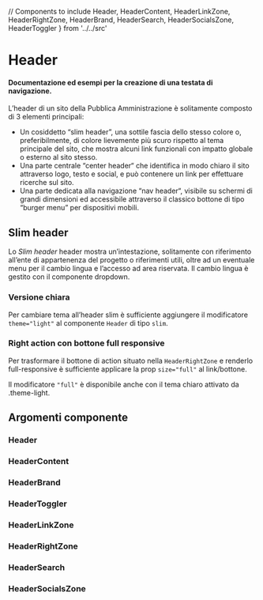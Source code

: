   // Components to include
  Header,
  HeaderContent,
  HeaderLinkZone,
  HeaderRightZone,
  HeaderBrand,
  HeaderSearch,
  HeaderSocialsZone,
  HeaderToggler
} from '../../src'

<Meta title="Documentazione/Menu di navigazione/Header" of={Header} />

# Header

#### Documentazione ed esempi per la creazione di una testata di navigazione.

L’header di un sito della Pubblica Amministrazione è solitamente composto di 3 elementi principali:

* Un cosiddetto “slim header”, una sottile fascia dello stesso colore o, preferibilmente, di colore lievemente più scuro rispetto al tema principale del sito, che mostra alcuni link funzionali con impatto globale o esterno al sito stesso.
* Una parte centrale “center header“ che identifica in modo chiaro il sito attraverso logo, testo e social, e può contenere un link per effettuare ricerche sul sito.
* Una parte dedicata alla navigazione “nav header“, visibile su schermi di grandi dimensioni ed accessibile attraverso il classico bottone di tipo “burger menu” per dispositivi mobili.

## Slim header

Lo *Slim header* header mostra un’intestazione, solitamente con riferimento all’ente di appartenenza del progetto o riferimenti utili, oltre ad un eventuale menu per il cambio lingua e l’accesso ad area riservata. Il cambio lingua è gestito con il componente dropdown.

<Canvas>
    <Story id="componenti-header--header-slim" />
</Canvas>

### Versione chiara

Per cambiare tema all’header slim è sufficiente aggiungere il modificatore `theme="light"` al componente `Header` di tipo `slim`.

### Right action con bottone full responsive

Per trasformare il bottone di action situato nella `HeaderRightZone` e renderlo full-responsive è sufficiente applicare la prop `size="full"` al link/bottone.

Il modificatore `"full"` è disponibile anche con il tema chiaro attivato da .theme-light.

<Canvas>
    <Story id="componenti-header--slim-header-with-full-button" />
</Canvas>


## Argomenti componente

### Header

<ArgsTable of={Header} />

### HeaderContent

<ArgsTable of={HeaderContent} />

### HeaderBrand

<ArgsTable of={HeaderBrand} />

### HeaderToggler

<ArgsTable of={HeaderToggler} />

### HeaderLinkZone

<ArgsTable of={HeaderLinkZone} />

### HeaderRightZone

<ArgsTable of={HeaderRightZone} />

### HeaderSearch

<ArgsTable of={HeaderSearch} />

### HeaderSocialsZone

<ArgsTable of={HeaderSocialsZone} />